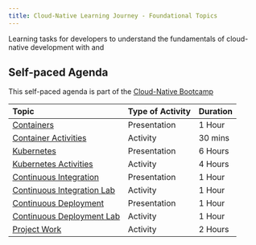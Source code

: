 ```yaml
---
title: Cloud-Native Learning Journey - Foundational Topics
---
```



<PageDescription>

Learning tasks for developers to understand the fundamentals of cloud-native development with <Globals name="ocp" /> and <Globals name="kube" />

</PageDescription>

## Self-paced Agenda

This self-paced agenda is part of the [Cloud-Native Bootcamp](https://cloudnative101.dev)

| Topic                                                                                        | Type of Activity             | Duration |
| :------------------------------------------------------------------------------------------- | :--------------------------- | :----------- |
| [Containers](https://cloudnative101.dev/lectures/containers/)                                         | Presentation                 |  1 Hour  |
| [Container Activities](https://cloudnative101.dev/lectures/containers/#activities)                     | Activity                     |  30 mins |
| [Kubernetes](https://cloudnative101.dev/concepts/kubernetes/)                                         | Presentation                 |  6 Hours |
| [Kubernetes Activities](https://cloudnative101.dev/lectures/kube-overview/#activities)                   | Activity                     |  4 Hours |
| [Continuous Integration](https://cloudnative101.dev/lectures/continuous-integration/)                 | Presentation                 |  1 Hour  |
| [Continuous Integration Lab](https://cloudnative101.dev/lectures/continuous-integration/#activities)   | Activity                     |  1 Hour  |
| [Continuous Deployment](https://cloudnative101.dev/lectures/continuous-deployment/)                   | Presentation                 |  1 Hour  |
| [Continuous Deployment Lab](https://cloudnative101.dev/lectures/continuous-deployment/#activities)     | Activity                     |  1 Hour  |
| [Project Work](https://cloudnative101.dev/projects/project-cicd/)                            | Activity                     |  2 Hours |
